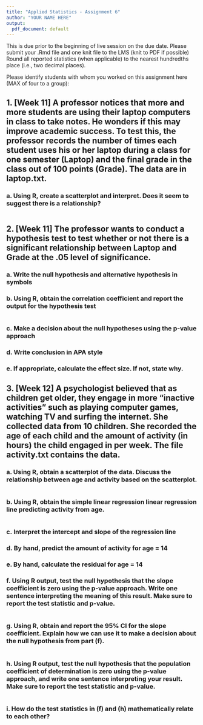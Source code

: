 ---
title: "Applied Statistics - Assignment 6"
author: "YOUR NAME HERE"
output:
  pdf_document: default
---

This is due prior to the beginning of live session on the due date. Please submit your .Rmd file and one knit file to the LMS (knit to PDF if possible) Round all reported statistics (when applicable) to the nearest hundredths place (i.e., two decimal places). 

Please identify students with whom you worked on this assignment here (MAX of four to a group):

## 1. [Week 11] A professor notices that more and more students are using their laptop computers in class to take notes. He wonders if this may improve academic success. To test this, the professor records the number of times each student uses his or her laptop during a class for one semester (Laptop) and the final grade in the class out of 100 points (Grade). The data are in laptop.txt.
### a. Using R, create a scatterplot and interpret. Does it seem to suggest there is a relationship?
```{r}

```


## 2. [Week 11] The professor wants to conduct a hypothesis test to test whether or not there is a significant relationship between Laptop and Grade at the .05 level of significance.
### a. Write the null hypothesis and alternative hypothesis in symbols
### b. Using R, obtain the correlation coefficient and report the output for the hypothesis test
```{r}

```

### c. Make a decision about the null hypotheses using the p-value approach
### d. Write conclusion in APA style
### e. If appropriate, calculate the effect size. If not, state why.

## 3. [Week 12] A psychologist believed that as children get older, they engage in more “inactive activities” such as playing computer games, watching TV and surfing the internet. She collected data from 10 children. She recorded the age of each child and the amount of activity (in hours) the child engaged in per week. The file activity.txt contains the data.
### a. Using R, obtain a scatterplot of the data. Discuss the relationship between age and activity based on the scatterplot.
```{r}

```

### b. Using R, obtain the simple linear regression linear regression line predicting activity from age.
```{r}

```

### c. Interpret the intercept and slope of the regression line
### d. By hand, predict the amount of activity for age = 14
### e. By hand, calculate the residual for age = 14
### f. Using R output, test the null hypothesis that the slope coefficient is zero using the p-value approach. Write one sentence interpreting the meaning of this result. Make sure to report the test statistic and p-value. 
```{r}

```

### g. Using R, obtain and report the 95% CI for the slope coefficient. Explain how we can use it to make a decision about the null hypothesis from part (f).
```{r}

```

### h. Using R output, test the null hypothesis that the population coefficient of determination is zero using the p-value approach, and write one sentence interpreting your result. Make sure to report the test statistic and p-value. 
```{r}

```

### i. How do the test statistics in (f) and (h) mathematically relate to each other?

